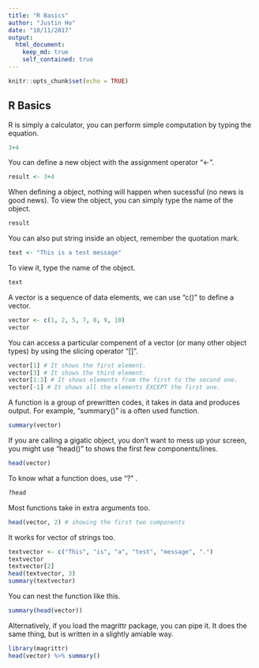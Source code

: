 ```yaml
---
title: "R Basics"
author: "Justin Ho"
date: "10/11/2017"
output:
  html_document:
    keep_md: true
    self_contained: true
---
```


```r
knitr::opts_chunk$set(echo = TRUE)
```

## R Basics

R is simply a calculator, you can perform simple computation by typing the equation.
```r
3+4
```

You can define a new object with the assignment operator "<-".
```r
result <- 3+4
```

When defining a object, nothing will happen when sucessful (no news is good news). To view the object, you can simply type the name of the object.
```r
result
```

You can also put string inside an object, remember the quotation mark.
```r
text <- "This is a test message"
```

To view it, type the name of the object.
```r
text
```

A vector is a sequence of data elements, we can use "c()" to define a vector.
```r
vector <- c(1, 2, 5, 7, 8, 9, 10)
vector
```

You can access a particular compenent of a vector (or many other object types) by using the slicing operator "[]".
```r
vector[1] # It shows the first element.
vector[3] # It shows the third element.
vector[1:3] # It shows elements from the first to the second one.
vector[-1] # It shows all the elements EXCEPT the first one.
```

A function is a group of prewritten codes, it takes in data and produces output. For example, "summary()" is a often used function.
```r
summary(vector)
```

If you are calling a gigatic object, you don't want to mess up your screen, you might use "head()" to shows the first few components/lines.
```r
head(vector)
```

To know what a function does, use "?" .
```r
?head
```

Most functions take in extra arguments too.
```r
head(vector, 2) # showing the first two components
```

It works for vector of strings too.
```r
textvector <- c("This", "is", "a", "test", "message", ".")
textvector
textvector[2]
head(textvector, 3)
summary(textvector)
```

You can nest the function like this.
```r
summary(head(vector))
```

Alternatively, if you load the magrittr package, you can pipe it. It does the same thing, but is written in a slightly amiable way.
```r
library(magrittr)
head(vector) %>% summary()
```

